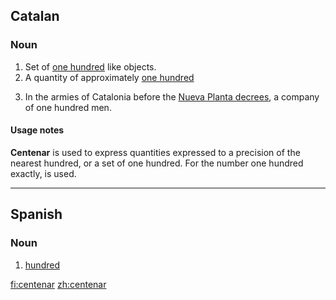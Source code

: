 ==Catalan==

===Noun===
{{ca-noun|m}}
# Set of [[one hundred]] like objects.
# A quantity of approximately [[one hundred]]
# {{historical|military|lang=ca}} In the armies of Catalonia before the [[:w:Nueva Planta decrees|Nueva Planta decrees]], a company of one hundred men.

====Usage notes====
'''Centenar''' is used to express quantities expressed to a precision of the nearest hundred, or a set of one hundred. For the number one hundred exactly, {{term|lang=ca|cent}} is used.

----

==Spanish==

===Noun===
{{es-noun-m|pl=centenares}}

# [[hundred]]

[[fi:centenar]]
[[zh:centenar]]
